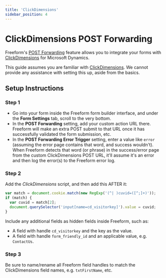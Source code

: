 ```yaml
---
title: 'ClickDimensions'
sidebar_position: 4
---
```



# ClickDimensions POST Forwarding<Badge type="pro" text="Pro" />

Freeform's [POST Forwarding](../integrations/post-forwarding.mdx) feature allows you to integrate your forms with [ClickDimensions](https://clickdimensions.com/) for Microsoft Dynamics.

This guide assumes you are familiar with [ClickDimensions](https://clickdimensions.com/). We cannot provide any assistance with setting this up, aside from the basics.

## Setup Instructions

<VerticalStepWrapper>

<StepMarkdown>

### Step 1

- Go into your form inside the Freeform form builder interface, and under the **Form Settings** tab, scroll to the very bottom.
- In the **POST Forwarding** setting, add your custom action URL there. Freeform will make an extra POST submit to that URL once it has successfully validated the form submission, etc.
- In the **POST Forwarding Error Trigger** setting, enter a value like `error` (assuming the error page contains that word, and success wouldn't). When Freeform detects that word (or phrase) in the success/error page from the custom ClickDimensions POST URL, it'll assume it's an error and then log the error(s) to the Freeform error log.

</StepMarkdown>

<StepMarkdown>

### Step 2

Add the _ClickDimensions_ script, and then add this AFTER it:

```javascript
var match = document.cookie.match(new RegExp('(^| )cuvid=([^;]+)'));
if (match) {
  var cuvid = match[2];
  document.querySelector('input[name=cd_visitorkey]').value = cuvid;
}
```

Include any additional fields as hidden fields inside Freeform, such as:

- A field with handle `cd_visitorkey` and the key as the value.
- A field with handle `form_friendly_id` and an applicable value, e.g. `ContactUs`.

</StepMarkdown>

<StepMarkdown>

### Step 3

Be sure to name/rename all Freeform field handles to match the ClickDimensions field names, e.g. `txtFirstName`, etc.

</StepMarkdown>

</VerticalStepWrapper>
